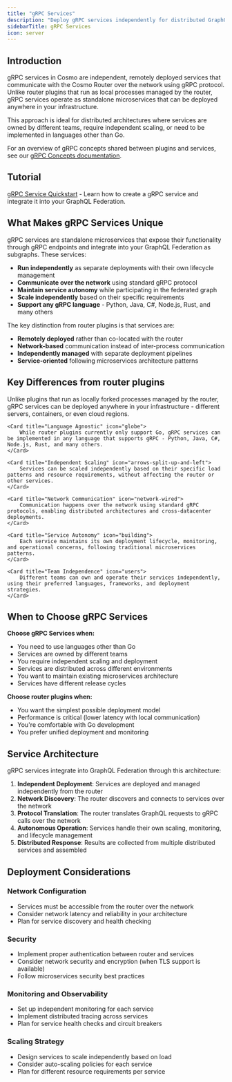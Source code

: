 ```yaml
---
title: "gRPC Services"
description: "Deploy gRPC services independently for distributed GraphQL Federation."
sidebarTitle: gRPC Services
icon: server
---
```


## Introduction

gRPC services in Cosmo are independent, remotely deployed services that communicate with the Cosmo Router over the network using gRPC protocol. Unlike router plugins that run as local processes managed by the router, gRPC services operate as standalone microservices that can be deployed anywhere in your infrastructure.

This approach is ideal for distributed architectures where services are owned by different teams, require independent scaling, or need to be implemented in languages other than Go.

For an overview of gRPC concepts shared between plugins and services, see our [gRPC Concepts documentation](/router/grpc/concepts).

## Tutorial

[gRPC Service Quickstart](/tutorial/grpc-service-quickstart) - Learn how to create a gRPC service and integrate it into your GraphQL Federation.

## What Makes gRPC Services Unique

gRPC services are standalone microservices that expose their functionality through gRPC endpoints and integrate into your GraphQL Federation as subgraphs. These services:

- **Run independently** as separate deployments with their own lifecycle management
- **Communicate over the network** using standard gRPC protocol
- **Maintain service autonomy** while participating in the federated graph
- **Scale independently** based on their specific requirements
- **Support any gRPC language** - Python, Java, C#, Node.js, Rust, and many others

The key distinction from router plugins is that services are:
- **Remotely deployed** rather than co-located with the router
- **Network-based** communication instead of inter-process communication
- **Independently managed** with separate deployment pipelines
- **Service-oriented** following microservices architecture patterns

## Key Differences from router plugins

<CardGroup cols={2}>
    <Card title="Remote Deployment" icon="cloud">
        Unlike plugins that run as locally forked processes managed by the router, gRPC services can be deployed anywhere in your infrastructure - different servers, containers, or even cloud regions.
    </Card>
    
    <Card title="Language Agnostic" icon="globe">
        While router plugins currently only support Go, gRPC services can be implemented in any language that supports gRPC - Python, Java, C#, Node.js, Rust, and many others.
    </Card>
    
    <Card title="Independent Scaling" icon="arrows-split-up-and-left">
        Services can be scaled independently based on their specific load patterns and resource requirements, without affecting the router or other services.
    </Card>
    
    <Card title="Network Communication" icon="network-wired">
        Communication happens over the network using standard gRPC protocols, enabling distributed architectures and cross-datacenter deployments.
    </Card>
    
    <Card title="Service Autonomy" icon="building">
        Each service maintains its own deployment lifecycle, monitoring, and operational concerns, following traditional microservices patterns.
    </Card>
    
    <Card title="Team Independence" icon="users">
        Different teams can own and operate their services independently, using their preferred languages, frameworks, and deployment strategies.
    </Card>
</CardGroup>

## When to Choose gRPC Services

**Choose gRPC Services when:**
- <Icon icon="globe" /> You need to use languages other than Go 
- <Icon icon="users" /> Services are owned by different teams
- <Icon icon="arrows-split-up-and-left" /> You require independent scaling and deployment
- <Icon icon="network-wired" /> Services are distributed across different environments
- <Icon icon="building" /> You want to maintain existing microservices architecture
- <Icon icon="clock" /> Services have different release cycles

**Choose router plugins when:**
- <Icon icon="rocket" /> You want the simplest possible deployment model
- <Icon icon="bolt" /> Performance is critical (lower latency with local communication)
- <Icon icon="laptop-code" /> You're comfortable with Go development
- <Icon icon="arrows-rotate" /> You prefer unified deployment and monitoring

## Service Architecture

gRPC services integrate into GraphQL Federation through this architecture:

1. **Independent Deployment**: Services are deployed and managed independently from the router
2. **Network Discovery**: The router discovers and connects to services over the network
3. **Protocol Translation**: The router translates GraphQL requests to gRPC calls over the network
4. **Autonomous Operation**: Services handle their own scaling, monitoring, and lifecycle management
5. **Distributed Response**: Results are collected from multiple distributed services and assembled

## Deployment Considerations

### Network Configuration
- Services must be accessible from the router over the network
- Consider network latency and reliability in your architecture
- Plan for service discovery and health checking

### Security
- Implement proper authentication between router and services
- Consider network security and encryption (when TLS support is available)
- Follow microservices security best practices

### Monitoring and Observability
- Set up independent monitoring for each service
- Implement distributed tracing across services
- Plan for service health checks and circuit breakers

### Scaling Strategy
- Design services to scale independently based on load
- Consider auto-scaling policies for each service
- Plan for different resource requirements per service

